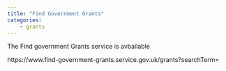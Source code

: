 ```yaml
---
title: "Find Government Grants"
categories:
    - grants
---
```


The Find government Grants service is avbailable

https://www.find-government-grants.service.gov.uk/grants?searchTerm=
